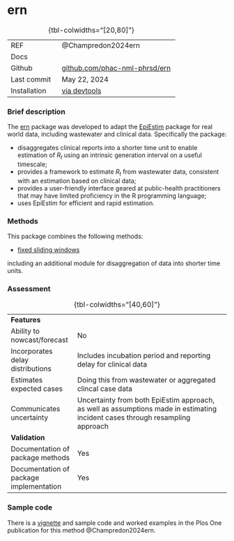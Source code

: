 # ern { .unnumbered}

| | 
|:---|:--------|
| REF| @Champredon2024ern|
| Docs| |
| Github| [github.com/phac-nml-phrsd/ern](https://github.com/phac-nml-phrsd/ern) |
| Last commit|May 22, 2024 |
| Installation | [via devtools](https://github.com/phac-nml-phrsd/ern)|
: {tbl-colwidths="[20,80]"}

### Brief description

The [ern](package_ern.qmd) package was developed to adapt the [EpiEstim](package_EpiEstim.qmd) package for real world data, including wastewater and clinical data. Specifically the package:

-   disaggregates clinical reports into a shorter time unit to enable estimation of $R_t$ using an intrinsic generation interval on a useful timescale;
-   provides a framework to estimate $R_t$ from wastewater data, consistent with an estimation based on clinical data;
-   provides a user-friendly interface geared at public-health practitioners that may have limited proficiency in the R programming language;
-   uses EpiEstim for efficient and rapid estimation.

### Methods

This package combines the following methods:

- [fixed sliding windows](methods_time.qmd#sec-fixedwindow)

including an additional module for disaggregation of data into shorter time units.

### Assessment

| | 
|:---|:--------|
|<strong>Features</strong>||
| Ability to nowcast/forecast| No |
| Incorporates delay distributions| Includes incubation period and reporting delay for clinical data |
| Estimates expected cases| Doing this from wastewater or aggregated clincal case data |
| Communicates uncertainty| Uncertainty from both EpiEstim approach, as well as assumptions made in estimating incident cases through resampling approach |
|<strong>Validation</strong>||
| Documentation of package methods| Yes|
| Documentation of package implementation| Yes |
: {tbl-colwidths="[40,60]"}

### Sample code

There is a [vignette](https://cran.r-project.org/web/packages/ern/vignettes/est-rt.html) and sample code and worked examples in the Plos One publication for this method @Champredon2024ern.
